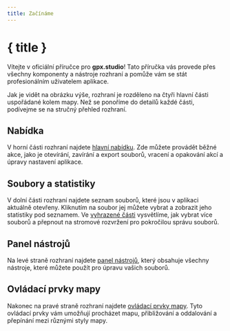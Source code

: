 ```yaml
---
title: Začínáme
---
```


<script lang="ts">
</script>

# { title }

Vítejte v oficiální příručce pro **gpx.studio**!
Tato příručka vás provede přes všechny komponenty a nástroje rozhraní a pomůže vám se stát profesionálním uživatelem aplikace.

<DocsImage src="getting-started/interface" alt="Rozhraní gpx.studio." />

Jak je vidět na obrázku výše, rozhraní je rozděleno na čtyři hlavní části uspořádané kolem mapy. 
Než se ponoříme do detailů každé části, podívejme se na stručný přehled rozhraní.

## Nabídka

V horní části rozhraní najdete [hlavní nabídku](./menu).
Zde můžete provádět běžné akce, jako je otevírání, zavírání a export souborů, vracení a opakování akcí a úpravy nastavení aplikace.

## Soubory a statistiky

V dolní části rozhraní najdete seznam souborů, které jsou v aplikaci aktuálně otevřeny.
Kliknutím na soubor jej můžete vybrat a zobrazit jeho statistiky pod seznamem.
Ve [vyhrazené části](./files-and-stats) vysvětlíme, jak vybrat více souborů a přepnout na stromové rozvržení pro pokročilou správu souborů.

## Panel nástrojů

Na levé straně rozhraní najdete [panel nástrojů](./toolbar), který obsahuje všechny nástroje, které můžete použít pro úpravu vašich souborů.

## Ovládací prvky mapy

Nakonec na pravé straně rozhraní najdete [ovládací prvky mapy](./map-controls).
Tyto ovládací prvky vám umožňují procházet mapu, přibližování a oddalování a přepínání mezi různými styly mapy.
